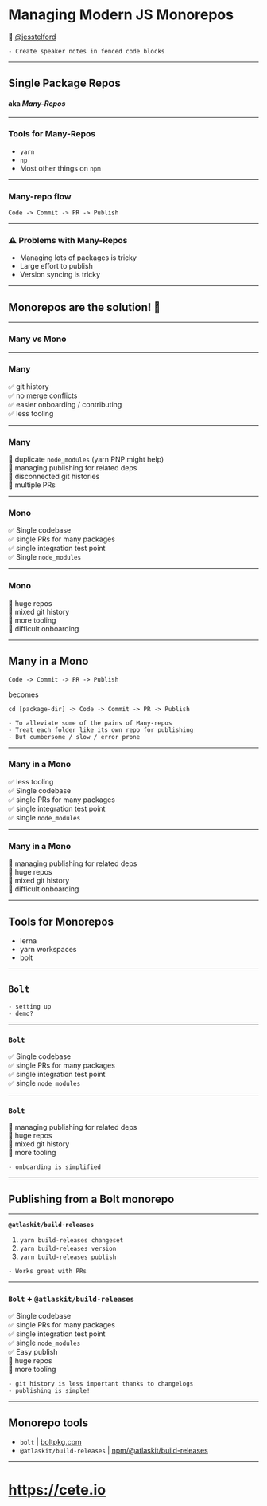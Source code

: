 

<Head>
  <title>Managing Modern JS Monorepos</title>
</Head>

# Managing Modern JS Monorepos

👋 [@jesstelford](https://mobile.twitter.com/jesstelford)

```notes
- Create speaker notes in fenced code blocks
```

---

## Single Package Repos

#### aka _Many-Repos_

---

### Tools for Many-Repos

- `yarn`
- `np`
- Most other things on `npm`

---

### Many-repo flow

`Code -> Commit -> PR -> Publish`

---

### ⚠ Problems with Many-Repos

- Managing lots of packages is tricky
- Large effort to publish
- Version syncing is tricky

---

## Monorepos are the solution! 🎉

---

### Many vs Mono

---

### Many

✅ git history<br />
✅ no merge conflicts<br />
✅ easier onboarding / contributing<br />
✅ less tooling

---

### Many

🚫 duplicate `node_modules` (yarn PNP might help)<br />
🚫 managing publishing for related deps<br />
🚫 disconnected git histories<br />
🚫 multiple PRs

---

### Mono

✅ Single codebase<br />
✅ single PRs for many packages<br />
✅ single integration test point<br />
✅ Single `node_modules`

---

### Mono

🚫 huge repos<br />
🚫 mixed git history<br />
🚫 more tooling<br />
🚫 difficult onboarding

---

## Many in a Mono

`Code -> Commit -> PR -> Publish`

becomes

`cd [package-dir] -> Code -> Commit -> PR -> Publish`

```notes
- To alleviate some of the pains of Many-repos
- Treat each folder like its own repo for publishing
- But cumbersome / slow / error prone
```

---

### Many in a Mono

✅ less tooling<br />
✅ Single codebase<br />
✅ single PRs for many packages<br />
✅ single integration test point<br />
✅ single `node_modules`

---

### Many in a Mono

🚫 managing publishing for related deps<br />
🚫 huge repos<br />
🚫 mixed git history<br />
🚫 difficult onboarding

---

## Tools for Monorepos

- lerna
- yarn workspaces
- bolt

---

## `Bolt`

```notes
- setting up
- demo?
```

---

### `Bolt`

✅ Single codebase<br />
✅ single PRs for many packages<br />
✅ single integration test point<br />
✅ single `node_modules`

---

### `Bolt`

🚫 managing publishing for related deps<br />
🚫 huge repos<br />
🚫 mixed git history<br />
🚫 more tooling

```notes
- onboarding is simplified
```

---

## Publishing from a Bolt monorepo

---

**`@atlaskit/build-releases`**

1. `yarn build-releases changeset`
2. `yarn build-releases version`
3. `yarn build-releases publish`

```notes
- Works great with PRs
```

---

### `Bolt` + `@atlaskit/build-releases`

✅ Single codebase<br />
✅ single PRs for many packages<br />
✅ single integration test point<br />
✅ single `node_modules`<br />
✅ Easy publish<br />
🚫 huge repos<br />
🚫 more tooling

```notes
- git history is less important thanks to changelogs
- publishing is simple!
```

---

## Monorepo tools

- `bolt` | [boltpkg.com](http://boltpkg.com/)
- `@atlaskit/build-releases` | [npm/@atlaskit/build-releases](https://www.npmjs.com/package/@atlaskit/build-releases)

---

# <https://cete.io>
